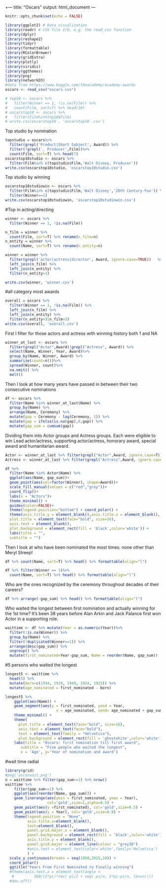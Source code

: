+---
title: "Oscars"
output: html_document
---

```r
knitr::opts_chunk$set(echo = FALSE)
```

```r
library(ggplot2) # Data visualization
library(readr) # CSV file I/O, e.g. the read_csv function
library(dplyr)
library(reshape2)
library(tidyr)
library(formattable)
library(RColorBrewer)
library(gridExtra)
library(plotly)
library(viridis)
library(ggthemes)
library(png)
library(networkD3)
#data from https://www.kaggle.com/theacademy/academy-awards
oscars <- read_csv("oscars.csv")

```

```r
# top10 <- oscars %>% 
#   filter(Winner == 1, !is.na(Film)) %>% 
#   count(Film, sort=T) %>% head(10)
# oscarstop10 <- oscars %>%
#   filter(Film%in%top10$Film)
# write.csv(oscarstop10 , 'oscarstop10 .csv')
```
Top studio by nomination
```r
topstudio = oscars%>%
  filter(grepl('Product|Short Subject', Award)) %>% 
  filter(!grepl(', Producer',Film))%>% 
  count(Film, sort=T) %>% head(7)
oscarstop10studio <- oscars %>%
  filter(Film%in% c(topstudio$Film,'Walt Disney, Producer'))
write.csv(oscarstop10studio, 'oscarstop10studio.csv')
```
Top studio by winning
```r
oscarstop10studiowin <- oscars %>% 
  filter(Film%in% c(topstudio$Film,'Walt Disney','20th Century-Fox')) %>% 
  filter(Winner==1) 
write.csv(oscarstop10studiowin, 'oscarstop10studiowin.csv')
```

#Top in acting/directing
```r

winner <- oscars %>% 
  filter(Winner == 1, !is.na(Film)) 

n_film = winner %>%
  count(Film, sort=T) %>% rename(n_film=n)
n_entity = winner %>%
  count(Name, sort=T) %>% rename(n_entity=n)

winner = winner %>% 
  filter(grepl('actor|actress|director', Award, ignore.case=TRUE))   %>% 
  left_join(n_film) %>% 
  left_join(n_entity) %>% 
  filter(n_entity>1)

write.csv(winner, 'winner.csv')
```

#all category most awards
```r
overall = oscars %>% 
  filter(Winner == 1, !is.na(Film)) %>% 
  left_join(n_film) %>% 
  left_join(n_entity) %>% 
  filter(n_entity>3|n_film>3)
write.csv(overall, 'overall.csv')
```

First I filter for those actors and actress with winning history both 1 and NA


```r
winner_at_last <- oscars %>% 
  filter(grepl("Actor",Award)|grepl("Actress", Award)) %>% 
  select(Name, Winner, Year, Award)%>%
  group_by(Name, Winner, Award) %>%
  summarize(count=n())%>%
  spread(Winner, count)%>%
  na.omit() %>%
  melt()

```

Then I look at how many years have passed in between their two consecutive nominations


```r
df <- oscars %>%
  filter(Name %in% winner_at_last$Name) %>% 
  group_by(Name) %>%
  arrange(Name, Ceremony) %>%
  mutate(gap = Ceremony - lag(Ceremony, 1)) %>%
  mutate(gap = ifelse(is.na(gap),0,gap)) %>%
  mutate(gap_sum = cumsum(gap))
```

Dividing them into Actor groups and Actress groups. Each were eligible to win Lead actor/actress, supporting actor/actress, honorary award, special award and humanitarian award.

```r
Actor <- winner_at_last %>% filter(grepl("Actor",Award, ignore.case=T)) %>% distinct(Name)
Actress <- winner_at_last %>% filter(grepl("Actress",Award, ignore.case=T)) %>% distinct(Name)
```

```r
df %>% 
  filter(Name %in% Actor$Name) %>%
  ggplot(aes(Name, gap_sum))+
  geom_point(aes(col=factor(Winner), shape=Award))+
  scale_fill_manual(values = c("red","grey"))+
  coord_flip()+
  labs(x = "Actors")+
  theme_minimal() +
  guides(color=FALSE)+
  theme(legend.position="bottom") + coord_polar() + 
  theme(axis.title.y = element_blank(),axis.title.x = element_blank(),
  plot.title = element_text(face="bold", size=16),
  axis.text = element_blank(),
  plot.background = element_rect(fill = 'black',color='white')) +
  labs(title = "",
  subtitle = "")
```


Then I look at who have been nominated the most times: none other than Meryl Streep!

```r
df %>% count(Name, sort=T) %>% head() %>% formattable(align="l")
```


```r
df %>% filter(Winner == 1)%>%
  count(Name, sort=T) %>% head() %>% formattable(align="l")
```


Who are the ones recognized by the ceremony throughout decades of their careers?

```r
df %>% arrange(-gap_sum) %>% head() %>% formattable(align="l")
```

Who waited the longest between first nomination and actually winning for the 1st time?
It's been 38 years before Alan Arkin and Jack Palance first won Actor in a supporting role.

```r
waittime <- df %>% mutate(Year = as.numeric(Year))%>%
  filter(!is.na(Winner)) %>%
  group_by(Name) %>%
  filter(!duplicated(Winner==1)) %>% 
  arrange(desc(gap_sum)) %>%
  ungroup() %>%
  mutate(first_nominated=Year-gap_sum, Name = reorder(Name, gap_sum))  
```
#5 persons who waited the longest
```r
longest5 <- waittime %>%
  head(5) %>%
  mutate(born=c(1934, 1919, 1949, 1924, 1925)) %>%
  mutate(age_nominated = first_nominated - born)
```

```r
longest5 %>% 
    ggplot(aes(Name)) +
    geom_segment(aes(y = first_nominated, yend = Year,
                       x = age_nominated, xend= age_nominated + gap_sum, col=Name), size=1.5) + 
    theme_minimal() +
    theme(
      plot.title = element_text(face="bold", size=16),
      axis.text = element_text(face="bold"),
      text = element_text(family = "Helvetica"),
      plot.background = element_rect(fill = 'ghostwhite',color='white')) +
    labs(title = "Oscars: first nomination till first award",
       subtitle = "Five people who waited the longest", 
       x = 'Age', y='Year of nomination and award')
```


#wait time radial
```r
library(grid)
#png('oscarwait.png')
n = waittime %>% filter(gap_sum>=1) %>% nrow()
waittime %>%
    filter(gap_sum>=1) %>%
    ggplot(aes(reorder(Name, gap_sum))) +
    geom_linerange(aes(ymin = first_nominated, ymax = Year), 
                   col='gold',size=1,alpha=0.5) + 
    geom_point(aes(y =first_nominated), col='gold',size=0.5) +
    geom_point(aes(y = Year), col='gold',size=0.8) + 
    theme(legend.position = "None",
          axis.title.x=element_blank(),
          text=element_blank(),
          panel.grid.major.x = element_blank(),
          panel.background = element_rect(fill = 'black',color='white'),
          axis.title.y = element_blank(),
          panel.grid.major = element_line(colour = "grey30")
          #axis.text = element_text(color='white',family='Helvetica')
          ) +
  scale_y_continuous(breaks = seq(1950,2015,10)) +
  coord_polar()
  ggtitle("Years From First Nominated to Finally winning") 
  #theme(axis.text.x = element_text(angle = 
   #         360/(2*pi)*rev( pi/2 + seq( pi/n, 2*pi-pi/n, len=n)))) 
  #dev.off()
```


